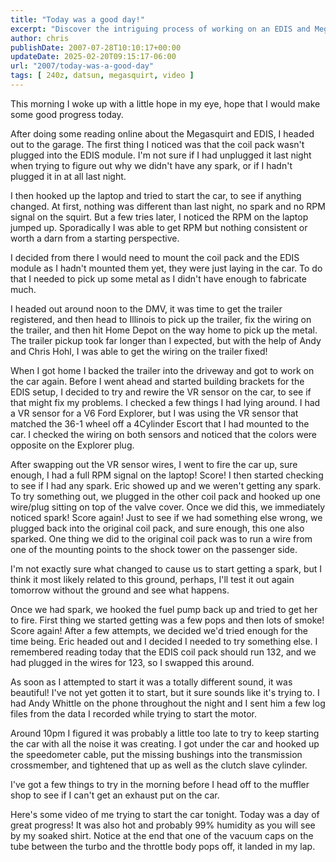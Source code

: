```yaml
---
title: "Today was a good day!"
excerpt: "Discover the intriguing process of working on an EDIS and Megasquirt setup; from troubleshooting, to solving problems and gaining unexpected wins in c..."
author: chris
publishDate: 2007-07-28T10:10:17+00:00
updateDate: 2025-02-20T09:15:17-06:00
url: "2007/today-was-a-good-day"
tags: [ 240z, datsun, megasquirt, video ]
---
```


This morning I woke up with a little hope in my eye, hope that I would make some good progress today.

After doing some reading online about the Megasquirt and EDIS, I headed out to the garage. The first thing I noticed was that the coil pack wasn't plugged into the EDIS module. I'm not sure if I had unplugged it last night when trying to figure out why we didn't have any spark, or if I hadn't plugged it in at all last night.

I then hooked up the laptop and tried to start the car, to see if anything changed. At first, nothing was different than last night, no spark and no RPM signal on the squirt. But a few tries later, I noticed the RPM on the laptop jumped up. Sporadically I was able to get RPM but nothing consistent or worth a darn from a starting perspective.

I decided from there I would need to mount the coil pack and the EDIS module as I hadn't mounted them yet, they were just laying in the car. To do that I needed to pick up some metal as I didn't have enough to fabricate much.

I headed out around noon to the DMV, it was time to get the trailer registered, and then head to Illinois to pick up the trailer, fix the wiring on the trailer, and then hit Home Depot on the way home to pick up the metal. The trailer pickup took far longer than I expected, but with the help of Andy and Chris Hohl, I was able to get the wiring on the trailer fixed!

When I got home I backed the trailer into the driveway and got to work on the car again. Before I went ahead and started building brackets for the EDIS setup, I decided to try and rewire the VR sensor on the car, to see if that might fix my problems. I checked a few things I had lying around. I had a VR sensor for a V6 Ford Explorer, but I was using the VR sensor that matched the 36-1 wheel off a 4Cylinder Escort that I had mounted to the car. I checked the wiring on both sensors and noticed that the colors were opposite on the Explorer plug.

After swapping out the VR sensor wires, I went to fire the car up, sure enough, I had a full RPM signal on the laptop! Score! I then started checking to see if I had any spark. Eric showed up and we weren't getting any spark. To try something out, we plugged in the other coil pack and hooked up one wire/plug sitting on top of the valve cover. Once we did this, we immediately noticed spark! Score again! Just to see if we had something else wrong, we plugged back into the original coil pack, and sure enough, this one also sparked. One thing we did to the original coil pack was to run a wire from one of the mounting points to the shock tower on the passenger side.

I'm not exactly sure what changed to cause us to start getting a spark, but I think it most likely related to this ground, perhaps, I'll test it out again tomorrow without the ground and see what happens.

Once we had spark, we hooked the fuel pump back up and tried to get her to fire. First thing we started getting was a few pops and then lots of smoke! Score again! After a few attempts, we decided we'd tried enough for the time being. Eric headed out and I decided I needed to try something else. I remembered reading today that the EDIS coil pack should run 132, and we had plugged in the wires for 123, so I swapped this around.

As soon as I attempted to start it was a totally different sound, it was beautiful! I've not yet gotten it to start, but it sure sounds like it's trying to. I had Andy Whittle on the phone throughout the night and I sent him a few log files from the data I recorded while trying to start the motor.

Around 10pm I figured it was probably a little too late to try to keep starting the car with all the noise it was creating. I got under the car and hooked up the speedometer cable, put the missing bushings into the transmission crossmember, and tightened that up as well as the clutch slave cylinder.

I've got a few things to try in the morning before I head off to the muffler shop to see if I can't get an exhaust put on the car.

Here's some video of me trying to start the car tonight. Today was a day of great progress! It was also hot and probably 99% humidity as you will see by my soaked shirt.
Notice at the end that one of the vacuum caps on the tube between the turbo and the throttle body pops off, it landed in my lap.


<YouTubeEmbed videoId="d3ERiZtYITI" title="Project240z trying to start the car" publishDate="2007-07-28T00:51:21+00:00" description="Here's some video of me trying to start the car tonight. Today was a day of great progress! It was also hot and probably 99% humidity as you will see by my soaked shirt. Notice at the end that one of the vacuum caps on the tube between the turbo and the throttle body pops off, it landed in my lap." />